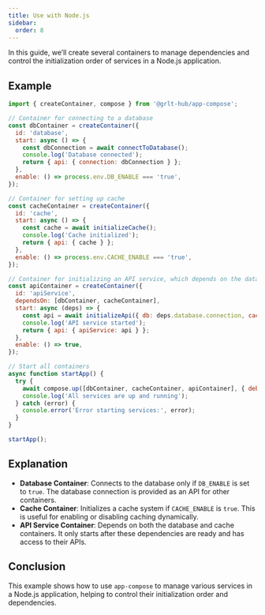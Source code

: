 ```yaml
---
title: Use with Node.js
sidebar:
  order: 8
---
```


In this guide, we’ll create several containers to manage dependencies and control the initialization order of services in a Node.js application.

## Example

```js
import { createContainer, compose } from '@grlt-hub/app-compose';

// Container for connecting to a database
const dbContainer = createContainer({
  id: 'database',
  start: async () => {
    const dbConnection = await connectToDatabase();
    console.log('Database connected');
    return { api: { connection: dbConnection } };
  },
  enable: () => process.env.DB_ENABLE === 'true',
});

// Container for setting up cache
const cacheContainer = createContainer({
  id: 'cache',
  start: async () => {
    const cache = await initializeCache();
    console.log('Cache initialized');
    return { api: { cache } };
  },
  enable: () => process.env.CACHE_ENABLE === 'true',
});

// Container for initializing an API service, which depends on the database and cache
const apiContainer = createContainer({
  id: 'apiService',
  dependsOn: [dbContainer, cacheContainer],
  start: async (deps) => {
    const api = await initializeApi({ db: deps.database.connection, cache: deps.cache.cache });
    console.log('API service started');
    return { api: { apiService: api } };
  },
  enable: () => true,
});

// Start all containers
async function startApp() {
  try {
    await compose.up([dbContainer, cacheContainer, apiContainer], { debug: true });
    console.log('All services are up and running');
  } catch (error) {
    console.error('Error starting services:', error);
  }
}

startApp();
```

## Explanation

- **Database Container**: Connects to the database only if `DB_ENABLE` is set to `true`. The database connection is provided as an API for other containers.
- **Cache Container**: Initializes a cache system if `CACHE_ENABLE` is `true`. This is useful for enabling or disabling caching dynamically.
- **API Service Container**: Depends on both the database and cache containers. It only starts after these dependencies are ready and has access to their APIs.

## Conclusion

This example shows how to use `app-compose` to manage various services in a Node.js application, helping to control their initialization order and dependencies.
